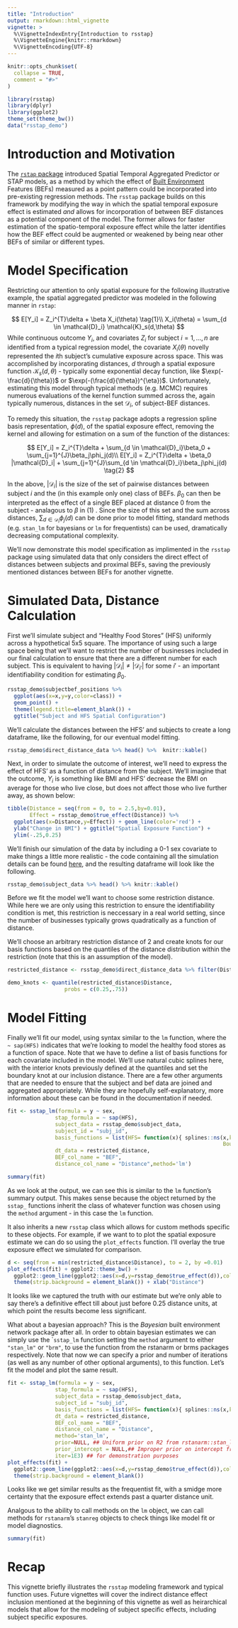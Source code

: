 ```yaml
---
title: "Introduction"
output: rmarkdown::html_vignette
vignette: >
  %\VignetteIndexEntry{Introduction to rsstap}
  %\VignetteEngine{knitr::rmarkdown}
  %\VignetteEncoding{UTF-8}
---
```


```r
knitr::opts_chunk$set(
  collapse = TRUE,
  comment = "#>"
)
```

```r
library(rsstap)
library(dplyr)
library(ggplot2)
theme_set(theme_bw())
data("rsstap_demo")
```

# Introduction and Motivation

The [`rstap` package](https://biostatistics4socialimpact.github.io/rstap) introduced Spatial Temporal Aggregated Predictor or STAP models, as a method by which the effect of [Built Environment](https://en.wikipedia.org/wiki/Built_environment) Features (BEFs) measured as a point pattern could be incorporated into pre-existing regression methods. The `rsstap` package builds on this framework by modifying the way in which the spatial temporal exposure effect is estimated *and* allows for incorporation of between BEF distances as a potential component of the model. The former allows for faster estimation of the spatio-temporal exposure effect while the latter identifies how the BEF effect could be augmented or weakened by being near other BEFs of similar or different types. 

# Model Specification

Restricting our attention to only spatial exposure for the following illustrative example, the spatial aggregated predictor was modeled in the following manner in `rstap`:

$$
E[Y_i] = Z_i^{T}\delta + \beta X_i(\theta) \tag{1}\\
X_i(\theta) = \sum_{d \in \mathcal{D}_i} \mathcal{K}_s(d,\theta)
$$
While continuous outcome $Y_i$, and covariates $Z_i$ for subject $i=1,...,n$ are identified from a typical regression model, the covariate $X_i(\theta)$ novelly represented the $i$th subject's cumulative exposure across space. This was accomplished by incorporating distances, $d$ through a spatial exposure function $\mathcal{K}_s(d,\theta)$ - typically some exponential decay function, like $\exp(-\frac{d}{\theta})$ or $\exp(-(\frac{d}{\theta})^{\eta})$. Unfortunately, estimating this model through typical methods (e.g. MCMC) requires numerous evaluations of the kernel function summed across the, again typically numerous, distances in the set $\mathcal{D}_i$, of subject-BEF distances.

To remedy this situation, the `rsstap` package adopts a regression spline basis representation, $\phi(d)$, of the spatial exposure effect, removing the kernel and allowing for estimation on a sum of the function of the distances:

$$
E[Y_i] = Z_i^{T}\delta + \sum_{d \in \mathcal{D}_i}\beta_0 + \sum_{j=1}^{J}\beta_j\phi_j(d)\\
E[Y_i] = Z_i^{T}\delta + \beta_0 |\mathcal{D}_i| +  \sum_{j=1}^{J}\sum_{d \in \mathcal{D}_i}\beta_j\phi_j(d) \tag{2}
$$

In the above, $|\mathcal{D}_i|$ is the size of the set of pairwise distances between subject $i$ and the (in this example only one) class of BEFs. $\beta_0$ can then be interpreted as the effect of a single BEF placed at distance 0 from the subject - analagous to $\beta$ in (1) . Since the size of this set and the sum across distances, $\sum_{d\in \mathcal{D}_i} \phi_j(d)$ can be done prior to model fitting, standard methods (e.g. `stan_lm` for bayesians or `lm` for frequentists) can be used, dramatically decreasing computational complexity. 

We'll now demonstrate this model specification as implimented in the `rsstap` package using simulated data that only considers the direct effect of distances between subjects and proximal BEFs, saving the previously mentioned distances between BEFs for another vignette.

# Simulated Data, Distance Calculation 

First we'll simulate subject and "Healthy Food Stores" (HFS) uniformly across a hypothetical 5x5 square. The importance of using such a large space
being that we'll want to restrict the number of businesses included in our final calculation to ensure that there are a different
number for each subject. This is equivalent to having $|\mathcal{D}_i| \neq |\mathcal{D}_{i'}|$ for some $i'$ - an important identifiability condition for estimating $\beta_0$.

```r
rsstap_demo$subjectbef_positions %>% 
  ggplot(aes(x=x,y=y,color=class)) + 
  geom_point() +
  theme(legend.title=element_blank()) + 
  ggtitle("Subject and HFS Spatial Configuration")
```

We'll calculate the distances between the HFS' and subjects to create a long dataframe, like the following, for our eventual model fitting.

```r
rsstap_demo$direct_distance_data %>% head() %>%  knitr::kable()
```

Next, in order to simulate the outcome of interest, we'll need to express the effect of HFS' as a function of 
distance from the subject. We'll imagine that the outcome, $Y_i$ is something like BMI and HFS' decrease the BMI on average 
for those who live close, but does not affect those who live further away, as shown below:
```r
tibble(Distance = seq(from = 0, to = 2.5,by=0.01),
       Effect = rsstap_demo$true_effect(Distance)) %>% 
  ggplot(aes(x=Distance,y=Effect)) + geom_line(color='red') + 
  ylab("Change in BMI") + ggtitle("Spatial Exposure Function") + 
  ylim(-.25,0.25)
```


  
  We'll finish our simulation of the data by including a 0-1 sex covariate to make things a little more realistic - the code containing all the simulation details can be found [here](https://github.com/apeterson91/rsstap), and the resulting dataframe will look like the following.
  
```r
rsstap_demo$subject_data %>% head() %>% knitr::kable()
```

Before we fit the model we'll want to choose some restriction distance. While here we are only using this restriction to ensure the identifiability
condition is met, this restriction is neccessary in a real world setting, since the number of businesses typically grows quadratically as a function of distance. 

We'll choose an arbitrary restriction distance of 2 and create knots for our basis functions based on the quantiles of the distance distribution within the restriction (note that this is an assumption of the model). 

```r
restricted_distance <- rsstap_demo$direct_distance_data %>% filter(Distance<=2)

demo_knots <- quantile(restricted_distance$Distance,
                  probs = c(0.25,.75))
```
# Model Fitting
Finally we'll fit our model, using syntax similar to the `lm` function, where the `~ sap(HFS)` indicates
that we're looking to model the healthy food stores as a function of space. Note that we have to define a list of basis 
functions for each covariate included in the model. We'll use natural cubic splines here, with the interior knots previously defined at 
the quantiles and set the boundary knot at our inclusion distance. There are a few other arguments that are needed to ensure
that the subject and bef data are joined and aggregated appropriately. While they are hopefully self-explanatory, more information about these can be found in the documentation if needed.

```r
fit <- sstap_lm(formula = y ~ sex,
               stap_formula = ~ sap(HFS),
               subject_data = rsstap_demo$subject_data,
               subject_id = "subj_id",
               basis_functions = list(HFS= function(x){ splines::ns(x,knots = demo_knots,
                                                                    Boundary.knots = c(0,2)) }),
               dt_data = restricted_distance,
               BEF_col_name = "BEF",
               distance_col_name = "Distance",method='lm')

summary(fit)
```
As we look at the output, we can see this is similar to the `lm` function's summary output. This makes sense because the 
object returned by the `sstap_` functions inherit the class of whatever function was chosen using the `method` argument - in this case the `lm` function.

It also inherits a new `rsstap` class which allows for custom methods specific to these objects. For example, if we want to to plot the 
spatial exposure estimate we can do so using the `plot_effects` function. I'll overlay the true exposure effect we simulated for comparison.

```r
d <- seq(from = min(restricted_distance$Distance), to = 2, by =0.01)
plot_effects(fit) + ggplot2::theme_bw() +
  ggplot2::geom_line(ggplot2::aes(x=d,y=rsstap_demo$true_effect(d)),color='red') + 
  theme(strip.background = element_blank()) + xlab("Distance")
```


It looks like we captured the truth with our estimate but we're only able to say there's a definitive effect till about just before 0.25 distance units, at which point the results become less significant.

What about a bayesian approach? This is the *Bayesian* built environment network package after all. In order to obtain bayesian estimates
we can simply use the ``sstap_lm` function setting the `method` argument to either `"stan_lm"` or `"brm"`, to use the function from the rstanarm or brms packages respectively. Note that now we 
can specify a prior and number of iterations (as well as any number of other optional arguments), to this function. Let's fit the model and plot the same result.

```r
fit <- sstap_lm(formula = y ~ sex,
               stap_formula = ~ sap(HFS),
               subject_data = rsstap_demo$subject_data,
               subject_id = "subj_id",
               basis_functions = list(HFS= function(x){ splines::ns(x,knots=demo_knots,Boundary.knots = c(0,2)) }),
               dt_data = restricted_distance,
               BEF_col_name = "BEF",
               distance_col_name = "Distance",
               method='stan_lm',
               prior=NULL, ## Uniform prior on R2 from rstanarm::stan_lm
               prior_intercept = NULL,## Improper prior on intercept from rstanarm::stan_lm 
               iter=1E3) ## for demonstration purposes
plot_effects(fit) + 
  ggplot2::geom_line(ggplot2::aes(x=d,y=rsstap_demo$true_effect(d)),color='red') +
  theme(strip.background = element_blank())
```

Looks like we get similar results as the frequentist fit, with a smidge more certainty that the exposure effect extends past a quarter distance unit. 

Analgous to the ability to call methods on the `lm` object, we can call methods for `rstanarm`'s `stanreg` objects to check things like model fit or model diagnostics.

```r
summary(fit)
```

# Recap

This vignette briefly illustrates the `rsstap` modeling framework and typical function uses. Future vignettes will cover the 
indirect distance effect inclusion mentioned at the beginning of this vignette as well as heirarchical models that allow for the modeling 
of subject specific effects, including subject specific exposures.
